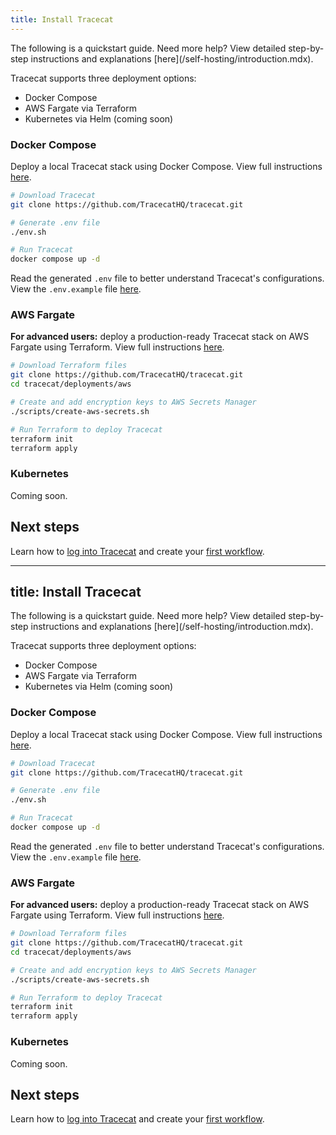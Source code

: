 ```yaml
---
title: Install Tracecat
---
```


<Info>
  The following is a quickstart guide.
  Need more help? View detailed step-by-step instructions and explanations [here](/self-hosting/introduction.mdx).
</Info>

Tracecat supports three deployment options:

- Docker Compose
- AWS Fargate via Terraform
- Kubernetes via Helm (coming soon)

### Docker Compose

Deploy a local Tracecat stack using Docker Compose. View full instructions [here](https://docs.tracecat.com/self-hosting/deployment-options/docker-compose).

```bash
# Download Tracecat
git clone https://github.com/TracecatHQ/tracecat.git

# Generate .env file
./env.sh

# Run Tracecat
docker compose up -d
```

Read the generated `.env` file to better understand Tracecat's configurations. View the `.env.example` file [here](https://github.com/TracecatHQ/tracecat/blob/main/.env.example).

### AWS Fargate

**For advanced users:** deploy a production-ready Tracecat stack on AWS Fargate using Terraform. View full instructions [here](https://docs.tracecat.com/self-hosting/deployment-options/aws-ecs).

```bash
# Download Terraform files
git clone https://github.com/TracecatHQ/tracecat.git
cd tracecat/deployments/aws

# Create and add encryption keys to AWS Secrets Manager
./scripts/create-aws-secrets.sh

# Run Terraform to deploy Tracecat
terraform init
terraform apply
```

### Kubernetes

Coming soon.

## Next steps

Learn how to [log into Tracecat](/quickstart/admin.mdx) and create your [first workflow](/quickstart/manage.mdx).

---
title: Install Tracecat
---

<Info>
  The following is a quickstart guide.
  Need more help? View detailed step-by-step instructions and explanations [here](/self-hosting/introduction.mdx).
</Info>

Tracecat supports three deployment options:

- Docker Compose
- AWS Fargate via Terraform
- Kubernetes via Helm (coming soon)

### Docker Compose

Deploy a local Tracecat stack using Docker Compose. View full instructions [here](https://docs.tracecat.com/self-hosting/deployment-options/docker-compose).

```bash
# Download Tracecat
git clone https://github.com/TracecatHQ/tracecat.git

# Generate .env file
./env.sh

# Run Tracecat
docker compose up -d
```

Read the generated `.env` file to better understand Tracecat's configurations. View the `.env.example` file [here](https://github.com/TracecatHQ/tracecat/blob/main/.env.example).

### AWS Fargate

**For advanced users:** deploy a production-ready Tracecat stack on AWS Fargate using Terraform. View full instructions [here](https://docs.tracecat.com/self-hosting/deployment-options/aws-ecs).

```bash
# Download Terraform files
git clone https://github.com/TracecatHQ/tracecat.git
cd tracecat/deployments/aws

# Create and add encryption keys to AWS Secrets Manager
./scripts/create-aws-secrets.sh

# Run Terraform to deploy Tracecat
terraform init
terraform apply
```

### Kubernetes

Coming soon.

## Next steps

Learn how to [log into Tracecat](/quickstart/admin.mdx) and create your [first workflow](/quickstart/manage.mdx).
